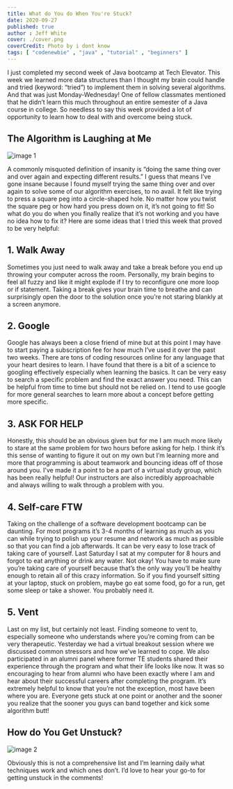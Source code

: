 ```yaml
---
title: What do You do When You're Stuck?  
date: 2020-09-27
published: true
author : Jeff White
cover: ./cover.png
coverCredit: Photo by i dont know
tags: [ "codenewbie" , "java" , "tutorial" , "beginners" ]
---
```


I just completed my second week of Java bootcamp at Tech Elevator. This week we learned more data structures than I thought my brain could handle and tried (keyword: “tried”) to implement them in solving several algorithms. And that was just Monday-Wednesday! One of fellow classmates mentioned that he didn’t learn this much throughout an entire semester of a Java course in college. So needless to say this week provided a lot of opportunity to learn how to deal with and overcome being stuck. 

## The Algorithm is Laughing at Me 

![image 1](https://res.cloudinary.com/practicaldev/image/fetch/s--SEss2EEM--/c_limit%2Cf_auto%2Cfl_progressive%2Cq_auto%2Cw_880/https://dev-to-uploads.s3.amazonaws.com/i/ytjaeue73ullsjqkxeur.jpg)

A commonly misquoted definition of insanity is “doing the same thing over and over again and expecting different results.” I guess that means I’ve gone insane because I found myself trying the same thing over and over again to solve some of our algorithm exercises, to no avail. It felt like trying to press a square peg into a circle-shaped hole. No matter how you twist the square peg or how hard you press down on it, it’s not going to fit! So what do you do when you finally realize that it’s not working and you have no idea how to fix it? Here are some ideas that I tried this week that proved to be very helpful:

## 1. Walk Away 

Sometimes you just need to walk away and take a break before you end up throwing your computer across the room. Personally, my brain begins to feel all fuzzy and like it might explode if I try to reconfigure one more loop or if statement. Taking a break gives your brain time to breathe and can surprisingly open the door to the solution once you’re not staring blankly at a screen anymore. 

## 2. Google 

Google has always been a close friend of mine but at this point I may have to start paying a subscription fee for how much I’ve used it over the past two weeks. There are tons of coding resources online for any language that your heart desires to learn. I have found that there is a bit of a science to googling effectively especially when learning the basics. It can be very easy to search a specific problem and find the exact answer you need. This can be helpful from time to time but should not be relied on. I tend to use google for more general searches to learn more about a concept before getting more specific. 

## 3. ASK FOR HELP

Honestly, this should be an obvious given but for me I am much more likely to stare at the same problem for two hours before asking for help. I think it’s this sense of wanting to figure it out on my own but I’m learning more and more that programming is about teamwork and bouncing ideas off of those around you. I’ve made it a point to be a part of a virtual study group, which has been really helpful! Our instructors are also incredibly approachable and always willing to walk through a problem with you.

## 4. Self-care FTW

Taking on the challenge of a software development bootcamp can be daunting. For most programs it’s 3-4 months of learning as much as you can while trying to polish up your resume and network as much as possible so that you can find a job afterwards. It can be very easy to lose track of taking care of yourself. Last Saturday I sat at my computer for 8 hours and forgot to eat anything or drink any water. Not okay! You have to make sure you’re taking care of yourself because that’s the only way you’ll be healthy enough to retain all of this crazy information. So if you find yourself sitting at your laptop, stuck on problem, maybe go eat some food, go for a run, get some sleep or take a shower. You probably need it.

## 5. Vent

Last on my list, but certainly not least. Finding someone to vent to, especially someone who understands where you’re coming from can be very therapeutic. Yesterday we had a virtual breakout session where we discussed common stressors and how we’ve learned to cope. We also participated in an alumni panel where former TE students shared their experience through the program and what their life looks like now. It was so encouraging to hear from alumni who have been exactly where I am and hear about their successful careers after completing the program. It’s extremely helpful to know that you’re not the exception, most have been where you are. Everyone gets stuck at one point or another and the sooner you realize that the sooner you guys can band together and kick some algorithm butt!

## How do You Get Unstuck? 

![image 2](https://res.cloudinary.com/practicaldev/image/fetch/s--fkkby5PF--/c_limit%2Cf_auto%2Cfl_progressive%2Cq_auto%2Cw_880/https://dev-to-uploads.s3.amazonaws.com/i/7qnhty5wn8d2pbif5ehx.jpeg)

Obviously this is not a comprehensive list and I’m learning daily what techniques work and which ones don’t. I’d love to hear your go-to for getting unstuck in the comments!

